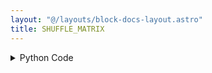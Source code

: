 ```yaml
---
layout: "@/layouts/block-docs-layout.astro"
title: SHUFFLE_MATRIX
---
```



<PythonDocsDisplay docstring={docstring} />

<details>
<summary>Python Code</summary>
```python
from numpy.random import permutation
from flojoy import flojoy, Matrix


@flojoy
def SHUFFLE_MATRIX(
    default: Matrix,
    axis: int = 0,
) -> Matrix:
    """The SHUFFLE_MATRIX node returns a matrix that is randomly shuffled by the first axis

    Inputs
    ------
    default : Matrix
        The input Matrix

    Parameters
    ----------
    axis : int
        Axis along the matrix is shuffled. If axis is 0, shuffled by row and if it is 1, shuffled by column.

    Returns
    -------
    Matrix
        Shuffled input Matrix
    """

    if axis == 1:
        indices_1 = permutation(default.m.shape[0])
        shuffledMatrix = default.m[indices_1, :]
    elif axis == 0:
        indices_2 = permutation(default.m.shape[1])
        shuffledMatrix = default.m[:, indices_2]
    else:
        raise AssertionError(f"Axis must be either 0 or 1, but provided {axis}")

    return Matrix(m=shuffledMatrix)

```
[Find this Flojoy Block on GitHub](https://github.com/flojoy-ai/blocks/blob/main/blocks/TRANSFORMERS/MATRIX_MANIPULATION/SHUFFLE_MATRIX/SHUFFLE_MATRIX.py)
</details>

## Example

<AppDisplay app={app} blockName="SHUFFLE_MATRIX" client:visible />

In this example, we generate a matrix type data using `MATRIX` node.

Using `SHUFFLE_MATRIX`, we randomly shuffle it by the first axis and visualize it using `MATRIX_VIEW` node.


